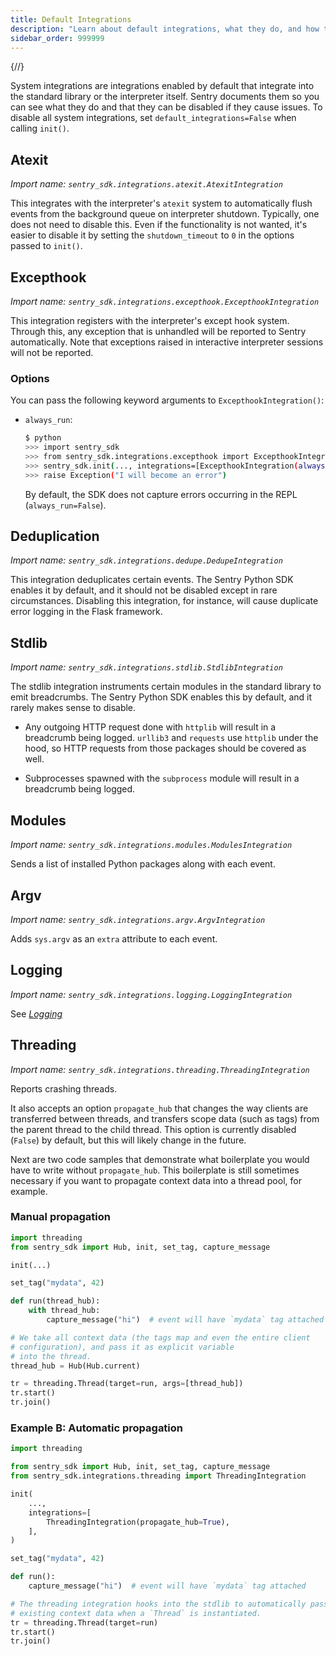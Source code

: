 ```yaml
---
title: Default Integrations
description: "Learn about default integrations, what they do, and how they hook into the standard library or the interpreter itself."
sidebar_order: 999999
---
```


{/*<!-- NOTE: Due to being in common, redirects are in vercel.json -->*/}

System integrations are integrations enabled by default that integrate into the
standard library or the interpreter itself. Sentry documents them so you can see
what they do and that they can be disabled if they cause issues. To disable
all system integrations, set `default_integrations=False` when calling `init()`.

## Atexit

_Import name: `sentry_sdk.integrations.atexit.AtexitIntegration`_

This integrates with the interpreter's `atexit` system to automatically flush
events from the background queue on interpreter shutdown. Typically, one does
not need to disable this. Even if the functionality is not wanted, it's easier to disable it by setting the `shutdown_timeout` to `0` in the options passed to
`init()`.

## Excepthook

_Import name: `sentry_sdk.integrations.excepthook.ExcepthookIntegration`_

This integration registers with the interpreter's except hook system. Through this,
any exception that is unhandled will be reported to Sentry automatically. Note that exceptions
raised in interactive interpreter sessions will not be reported.

### Options

You can pass the following keyword arguments to `ExcepthookIntegration()`:

- `always_run`:

  ```bash
  $ python
  >>> import sentry_sdk
  >>> from sentry_sdk.integrations.excepthook import ExcepthookIntegration
  >>> sentry_sdk.init(..., integrations=[ExcepthookIntegration(always_run=True)])
  >>> raise Exception("I will become an error")
  ```

  By default, the SDK does not capture errors occurring in the REPL (`always_run=False`).

## Deduplication

_Import name: `sentry_sdk.integrations.dedupe.DedupeIntegration`_

This integration deduplicates certain events. The Sentry Python SDK enables it by default, and it should not be disabled except in rare circumstances. Disabling this integration, for instance, will cause duplicate error logging in the Flask framework.

## Stdlib

_Import name: `sentry_sdk.integrations.stdlib.StdlibIntegration`_

The stdlib integration instruments certain modules in the standard library to emit breadcrumbs. The Sentry Python SDK enables this by default, and it rarely makes sense to disable.

- Any outgoing HTTP request done with `httplib` will result in a <PlatformLink to="/enriching-events/breadcrumbs/">breadcrumb</PlatformLink> being logged. `urllib3` and `requests` use `httplib` under the hood, so HTTP requests from those packages should be covered as well.

- Subprocesses spawned with the `subprocess` module will result in a <PlatformLink to="/enriching-events/breadcrumbs/">breadcrumb</PlatformLink> being logged.

## Modules

_Import name: `sentry_sdk.integrations.modules.ModulesIntegration`_

Sends a list of installed Python packages along with each event.

## Argv

_Import name: `sentry_sdk.integrations.argv.ArgvIntegration`_

Adds `sys.argv` as an `extra` attribute to each event.

## Logging

_Import name: `sentry_sdk.integrations.logging.LoggingIntegration`_

See [_Logging_](/platforms/python/integrations/logging/)

## Threading

_Import name: `sentry_sdk.integrations.threading.ThreadingIntegration`_

Reports crashing threads.

It also accepts an option `propagate_hub` that changes the way clients are transferred between threads, and transfers scope data (such as tags) from the parent thread to the child thread. This option is currently disabled (`False`) by default, but this will likely change in the future.

Next are two code samples that demonstrate what boilerplate you would have to write without `propagate_hub`. This boilerplate is still sometimes necessary if you want to propagate context data into a thread pool, for example.

### Manual propagation

```python
import threading
from sentry_sdk import Hub, init, set_tag, capture_message

init(...)

set_tag("mydata", 42)

def run(thread_hub):
    with thread_hub:
        capture_message("hi")  # event will have `mydata` tag attached

# We take all context data (the tags map and even the entire client
# configuration), and pass it as explicit variable
# into the thread.
thread_hub = Hub(Hub.current)

tr = threading.Thread(target=run, args=[thread_hub])
tr.start()
tr.join()
```

### Example B: Automatic propagation

```python
import threading

from sentry_sdk import Hub, init, set_tag, capture_message
from sentry_sdk.integrations.threading import ThreadingIntegration

init(
    ...,
    integrations=[
        ThreadingIntegration(propagate_hub=True),
    ],
)

set_tag("mydata", 42)

def run():
    capture_message("hi")  # event will have `mydata` tag attached

# The threading integration hooks into the stdlib to automatically pass
# existing context data when a `Thread` is instantiated.
tr = threading.Thread(target=run)
tr.start()
tr.join()
```

